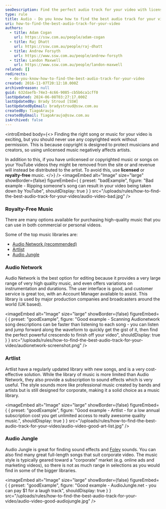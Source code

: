 ```yaml
---
seoDescription: Find the perfect audio track for your video with licensed and royalty-free music options from Audio Network, Artlist, or Audio Jungle.
type: rule
title: Audio - Do you know how to find the best audio track for your video?
uri: how-to-find-the-best-audio-track-for-your-video
authors:
  - title: Adam Cogan
    url: https://ssw.com.au/people/adam-cogan
  - title: Raj Dhatt
    url: https://ssw.com.au/people/raj-dhatt
  - title: Andrew Forsyth
    url: https://www.ssw.com.au/people/andrew-forsyth
  - title: Landon Maxwell
    url: https://www.ssw.com.au/people/landon-maxwell
related: []
redirects:
  - do-you-know-how-to-find-the-best-audio-track-for-your-video
created: 2016-11-07T20:12:10.000Z
archivedreason: null
guid: 632daefb-74e3-4c66-9085-cb5b6ca1cff0
lastUpdated: 2024-06-08T03:27:17.000Z
lastUpdatedBy: Brady Stroud [SSW]
lastUpdatedByEmail: bradystroud@ssw.com.au
createdBy: TiagoAraujo
createdByEmail: TiagoAraujo@ssw.com.au
isArchived: false
---
```


<introEmbed
  body={<>
Finding the right song or music for your video is exciting, but you should never use any copyrighted work without permission. This is because copyright is designed to protect musicians and creators, so using unlicensed music negatively affects artists.

In addition to this, if you have unlicensed or copyrighted music or songs on your YouTube videos they might be removed from the site or and revenue will instead be distributed to the artist. To avoid this, use **licensed** or **royalty-free** music.
  </>}
/>
<imageEmbed
  alt="Image"
  size="large"
  showBorder={false}
  figureEmbed={ {
    preset: "badExample",
    figure: "Bad example - Ripping someone's song can result in your video being taken down by YouTube",
    shouldDisplay: true
  } }
  src="/uploads/rules/how-to-find-the-best-audio-track-for-your-video/audio-video-bad.jpg"
/>

### Royalty-Free Music

There are many options available for purchasing high-quality music that you can use in both commercial or personal videos.

Some of the top music libraries are:

- [Audio Network (recommended)](https://au.audionetwork.com)
- [Artlist](https://artlist.io)
- [Audio Jungle](https://audiojungle.net)

### Audio Network

Audio Network is the best option for editing because it provides a very large range of very high quality music, and even offers variations on instrumentation and durations. The user interface is good, and customer service is great too, with an Account Manager available to assist. This library is used by major production companies and broadcasters around the world (UK based).

<imageEmbed
  alt="Image"
  size="large"
  showBorder={false}
  figureEmbed={ {
    preset: "goodExample",
    figure: "Good example - Scanning Audionetwork song descriptions can be faster than listening to each song - you can listen and jump forward along the waveform to quickly get the gist of it, then find the perfect powerful crescendo to finish off your video",
    shouldDisplay: true
  } }
  src="/uploads/rules/how-to-find-the-best-audio-track-for-your-video/audionetwork-screenshot.png"
/>

### Artlist

Artlist have a regularly updated library with new songs, and is a very cost-effective solution. While the library of music is more limited than Audio Network, they also provide a subscription to sound effects which is very useful. The style sounds more like professional music created by bands and artists but is still designed for corporate, making it a solid choice as a music library.

<imageEmbed
  alt="Image"
  size="large"
  showBorder={false}
  figureEmbed={ {
    preset: "goodExample",
    figure: "Good example - Artlist - for a low annual subscription cost you get unlimited access to really awesome quality music.",
    shouldDisplay: true
  } }
  src="/uploads/rules/how-to-find-the-best-audio-track-for-your-video/audio-video-good-art-list.jpg"
/>

### Audio Jungle

Audio Jungle is great for finding sound effects and [Foley](https://en.wikipedia.org/wiki/Foley_%28filmmaking%29) sounds. You can also find many great full-length songs that suit corporate video. The music style is typically geared toward a "corporate" market (e.g. online ads and marketing videos), so there is not as much range in selections as you would find in some of the bigger libraries.

<imageEmbed
  alt="Image"
  size="large"
  showBorder={false}
  figureEmbed={ {
    preset: "goodExample",
    figure: "Good example - AudioJungle.net - you can pay $1 for a laugh track",
    shouldDisplay: true
  } }
  src="/uploads/rules/how-to-find-the-best-audio-track-for-your-video/audio-video-good-audiojungle.jpg"
/>
